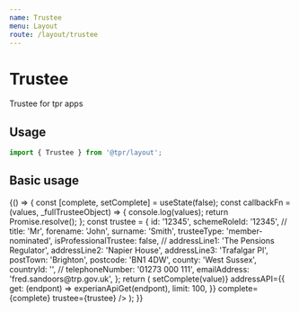```yaml
---
name: Trustee
menu: Layout
route: /layout/trustee
---
```



# Trustee

Trustee for tpr apps

<!-- ## Properties

<Props of={Trustee} /> -->

## Usage

```js
import { Trustee } from '@tpr/layout';
```

## Basic usage

<Playground>
	{() => {
		const [complete, setComplete] = useState(false);
		const callbackFn = (values, _fullTrusteeObject) => {
			console.log(values);
			return Promise.resolve();
		};
		const trustee = {
			id: '12345',
			schemeRoleId: '12345',
			//
			title: 'Mr',
			forename: 'John',
			surname: 'Smith',
			trusteeType: 'member-nominated',
			isProfessionalTrustee: false,
			//
			addressLine1: 'The Pensions Regulator',
			addressLine2: 'Napier House',
			addressLine3: 'Trafalgar Pl',
			postTown: 'Brighton',
			postcode: 'BN1 4DW',
			county: 'West Sussex',
			countryId: '',
			//
			telephoneNumber: '01273 000 111',
			emailAddress: 'fred.sandoors@trp.gov.uk',
		};
		return (
			<Trustee
				onDetailsSave={callbackFn}
				onContactSave={callbackFn}
				onAddressSave={callbackFn}
				onRemove={callbackFn}
				onCorrect={(value) => setComplete(value)}
				addressAPI={{
					get: (endpont) => experianApiGet(endpont),
					limit: 100,
				}}
				complete={complete}
				trustee={trustee}
			/>
		);
	}}
</Playground>
